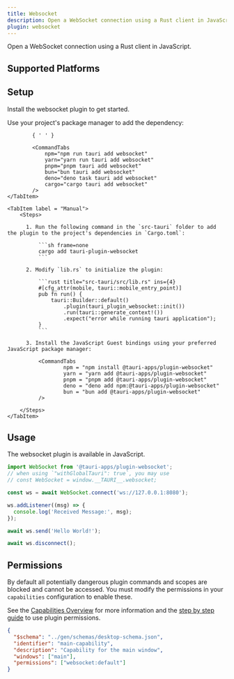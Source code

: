 ```yaml
---
title: Websocket
description: Open a WebSocket connection using a Rust client in JavaScript.
plugin: websocket
---
```




<PluginLinks plugin={frontmatter.plugin} />

Open a WebSocket connection using a Rust client in JavaScript.

## Supported Platforms

<Compatibility plugin={frontmatter.plugin} />

## Setup

Install the websocket plugin to get started.

<Tabs>
	<TabItem label="Automatic" >
		Use your project's package manager to add the dependency:

    		{ ' ' }

    		<CommandTabs
                npm="npm run tauri add websocket"
                yarn="yarn run tauri add websocket"
                pnpm="pnpm tauri add websocket"
                bun="bun tauri add websocket"
                deno="deno task tauri add websocket"
                cargo="cargo tauri add websocket"
    		/>
    </TabItem>

    <TabItem label = "Manual">
    	<Steps>

          1. Run the following command in the `src-tauri` folder to add the plugin to the project's dependencies in `Cargo.toml`:

              ```sh frame=none
              cargo add tauri-plugin-websocket
              ```

          2. Modify `lib.rs` to initialize the plugin:

              ```rust title="src-tauri/src/lib.rs" ins={4}
              #[cfg_attr(mobile, tauri::mobile_entry_point)]
              pub fn run() {
                  tauri::Builder::default()
                      .plugin(tauri_plugin_websocket::init())
                      .run(tauri::generate_context!())
                      .expect("error while running tauri application");
              }
              ```

          3. Install the JavaScript Guest bindings using your preferred JavaScript package manager:

              <CommandTabs
                      npm = "npm install @tauri-apps/plugin-websocket"
                      yarn = "yarn add @tauri-apps/plugin-websocket"
                      pnpm = "pnpm add @tauri-apps/plugin-websocket"
                      deno = "deno add npm:@tauri-apps/plugin-websocket"
                      bun = "bun add @tauri-apps/plugin-websocket"
              />

    	</Steps>
    </TabItem>

</Tabs>

## Usage

The websocket plugin is available in JavaScript.

```javascript
import WebSocket from '@tauri-apps/plugin-websocket';
// when using `"withGlobalTauri": true`, you may use
// const WebSocket = window.__TAURI__.websocket;

const ws = await WebSocket.connect('ws://127.0.0.1:8080');

ws.addListener((msg) => {
  console.log('Received Message:', msg);
});

await ws.send('Hello World!');

await ws.disconnect();
```

## Permissions

By default all potentially dangerous plugin commands and scopes are blocked and cannot be accessed. You must modify the permissions in your `capabilities` configuration to enable these.

See the [Capabilities Overview](/security/capabilities/) for more information and the [step by step guide](/learn/security/using-plugin-permissions/) to use plugin permissions.

```json title="src-tauri/capabilities/default.json" ins={6}
{
  "$schema": "../gen/schemas/desktop-schema.json",
  "identifier": "main-capability",
  "description": "Capability for the main window",
  "windows": ["main"],
  "permissions": ["websocket:default"]
}
```

<PluginPermissions plugin={frontmatter.plugin} />

